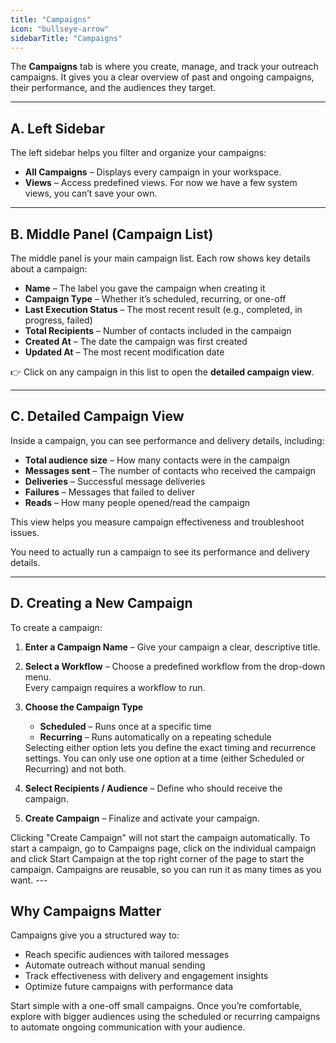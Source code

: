 ```yaml
---
title: "Campaigns"
icon: "bullseye-arrow"
sidebarTitle: "Campaigns"
---
```


The **Campaigns** tab is where you create, manage, and track your outreach campaigns. It gives you a clear overview of past and ongoing campaigns, their performance, and the audiences they target.

---

## A.  Left Sidebar

The left sidebar helps you filter and organize your campaigns:

- **All Campaigns** – Displays every campaign in your workspace.  
- **Views** – Access predefined views. For now we have a few system views, you can’t save your own.   
---

## B.  Middle Panel (Campaign List)

The middle panel is your main campaign list. Each row shows key details about a campaign:

- **Name** – The label you gave the campaign when creating it  
- **Campaign Type** – Whether it’s scheduled, recurring, or one-off  
- **Last Execution Status** – The most recent result (e.g., completed, in progress, failed)  
- **Total Recipients** – Number of contacts included in the campaign  
- **Created At** – The date the campaign was first created  
- **Updated At** – The most recent modification date  

👉 Click on any campaign in this list to open the **detailed campaign view**.

---

## C.  Detailed Campaign View

Inside a campaign, you can see performance and delivery details, including:

- **Total audience size** – How many contacts were in the campaign  
- **Messages sent** – The number of contacts who received the campaign  
- **Deliveries** – Successful message deliveries  
- **Failures** – Messages that failed to deliver  
- **Reads** – How many people opened/read the campaign  

This view helps you measure campaign effectiveness and troubleshoot issues.

<Tip>
You need to actually run a campaign to see its performance and delivery details.
</Tip>

---

## D.  Creating a New Campaign

To create a campaign:

1. **Enter a Campaign Name** – Give your campaign a clear, descriptive title.  
2. **Select a Workflow** – Choose a predefined workflow from the drop-down menu.  
   <Note>
   Every campaign requires a workflow to run.
   </Note>

4. **Choose the Campaign Type**  
   - **Scheduled** – Runs once at a specific time  
   - **Recurring** – Runs automatically on a repeating schedule  

   <Tip>
   Selecting either option lets you define the exact timing and recurrence settings. You can only use one option at a time (either Scheduled or Recurring) and not both.
   </Tip>

6. **Select Recipients / Audience** – Define who should receive the campaign.  
7. **Create Campaign** – Finalize and activate your campaign.  

<Note>
Clicking "Create Campaign" will not start the campaign automatically. To start a campaign, go to Campaigns page, click on the individual campaign and click Start Campaign at the top right corner of the page to start the campaign. Campaigns are reusable, so you can run it as many times as you want.
</Note>
---

## Why Campaigns Matter

Campaigns give you a structured way to:

- Reach specific audiences with tailored messages  
- Automate outreach without manual sending  
- Track effectiveness with delivery and engagement insights  
- Optimize future campaigns with performance data  

<Tip>
Start simple with a one-off small campaigns. Once you’re comfortable, explore with bigger audiences using the scheduled or recurring campaigns to automate ongoing communication with your audience.
</Tip>
